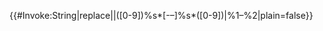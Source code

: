 {{#Invoke:String|replace|{{{1|}}}|([0-9])%s*[-–]%s*([0-9])|%1–%2|plain=false}}<noinclude>
{{documentation|content=
This template is used to remove spaces, and format dashes, in some numeric spans.

== Example ==
<code>50 - 60</code> &rarr; {{format numeric span|50 - 60}}
}}</noinclude>